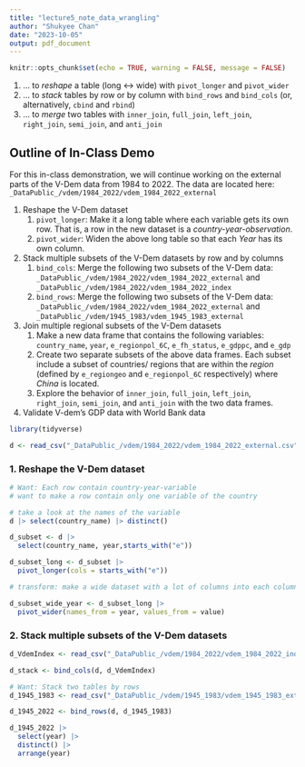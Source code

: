 ```yaml
---
title: "lecture5_note_data_wrangling"
author: "Shukyee Chan"
date: "2023-10-05"
output: pdf_document
---
```


```r
knitr::opts_chunk$set(echo = TRUE, warning = FALSE, message = FALSE)
```

1.  ... to *reshape* a table (long \<-\> wide) with `pivot_longer` and `pivot_wider`
2.  ... to *stack* tables by row or by column with `bind_rows` and `bind_cols` (or, alternatively, `cbind` and `rbind`)
3.  ... to *merge* two tables with `inner_join`, `full_join`, `left_join`, `right_join`, `semi_join`, and `anti_join`

## Outline of In-Class Demo

For this in-class demonstration, we will continue working on the external parts of the V-Dem data from 1984 to 2022. The data are located here: `_DataPublic_/vdem/1984_2022/vdem_1984_2022_external`

1.  Reshape the V-Dem dataset
    1.  `pivot_longer`: Make it a long table where each variable gets its own row. That is, a row in the new dataset is a *country-year-observation*.
    2.  `pivot_wider`: Widen the above long table so that each *Year* has its own column.
2.  Stack multiple subsets of the V-Dem datasets by row and by columns
    1.  `bind_cols`: Merge the following two subsets of the V-Dem data: `_DataPublic_/vdem/1984_2022/vdem_1984_2022_external` and `_DataPublic_/vdem/1984_2022/vdem_1984_2022_index`
    2.  `bind_rows`: Merge the following two subsets of the V-Dem data: `_DataPublic_/vdem/1984_2022/vdem_1984_2022_external` and `_DataPublic_/vdem/1945_1983/vdem_1945_1983_external`
3.  Join multiple regional subsets of the V-Dem datasets
    1.  Make a new data frame that contains the following variables: `country_name`, `year`, `e_regionpol_6C`, `e_fh_status`, `e_gdppc`, and `e_gdp`
    2.  Create two separate subsets of the above data frames. Each subset include a subset of countries/ regions that are within the *region* (defined by `e_regiongeo` and `e_regionpol_6C` respectively) where *China* is located.
    3.  Explore the behavior of `inner_join`, `full_join`, `left_join`, `right_join`, `semi_join`, and `anti_join` with the two data frames.
4.  Validate V-dem's GDP data with World Bank data

```r
library(tidyverse)
```

```r
d <- read_csv("_DataPublic_/vdem/1984_2022/vdem_1984_2022_external.csv")
```

### 1. Reshape the V-Dem dataset

```r
# Want: Each row contain country-year-variable 
# want to make a row contain only one variable of the country

# take a look at the names of the variable
d |> select(country_name) |> distinct()

d_subset <- d |>
  select(country_name, year,starts_with("e"))

d_subset_long <- d_subset |>
  pivot_longer(cols = starts_with("e"))

# transform: make a wide dataset with a lot of columns into each columns become has its own row
```

```r
d_subset_wide_year <- d_subset_long |>
  pivot_wider(names_from = year, values_from = value)
```

### 2. Stack multiple subsets of the V-Dem datasets

```r
d_VdemIndex <- read_csv("_DataPublic_/vdem/1984_2022/vdem_1984_2022_index.csv")
```

```r
d_stack <- bind_cols(d, d_VdemIndex)
```

```r
# Want: Stack two tables by rows
d_1945_1983 <- read_csv("_DataPublic_/vdem/1945_1983/vdem_1945_1983_external.csv")
```

```r
d_1945_2022 <- bind_rows(d, d_1945_1983)

d_1945_2022 |> 
  select(year) |> 
  distinct() |> 
  arrange(year)
```
